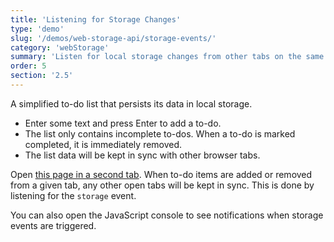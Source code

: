 ```yaml
---
title: 'Listening for Storage Changes'
type: 'demo'
slug: '/demos/web-storage-api/storage-events/'
category: 'webStorage'
summary: 'Listen for local storage changes from other tabs on the same page.'
order: 5
section: '2.5'
---
```


A simplified to-do list that persists its data in local storage.

 - Enter some text and press Enter to add a to-do.
 - The list only contains incomplete to-dos. When a to-do is marked completed, it is immediately removed.
 - The list data will be kept in sync with other browser tabs.

Open <a href="/demos/web-storage-api/storage-events" target="_blank">this page in a second tab</a>.
When to-do items are added or removed from a given tab, any other open tabs will be kept in sync. This is done by listening
for the `storage` event.

You can also open the JavaScript console to see notifications when storage events are triggered.

